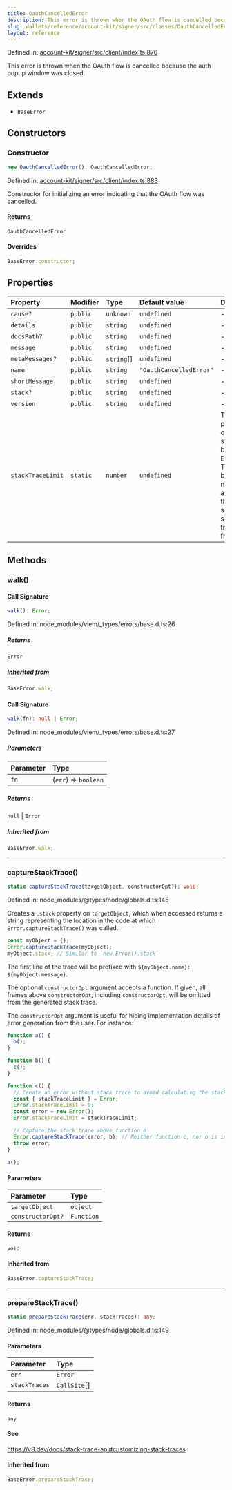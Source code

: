 ```yaml
---
title: OauthCancelledError
description: This error is thrown when the OAuth flow is cancelled because the auth popup window was closed.
slug: wallets/reference/account-kit/signer/src/classes/OauthCancelledError
layout: reference
---
```


Defined in: [account-kit/signer/src/client/index.ts:876](https://github.com/alchemyplatform/aa-sdk/blob/923a52171f7246172caf350853843e6680197da9/account-kit/signer/src/client/index.ts#L876)

This error is thrown when the OAuth flow is cancelled because the auth popup
window was closed.

## Extends

- `BaseError`

## Constructors

### Constructor

```ts
new OauthCancelledError(): OauthCancelledError;
```

Defined in: [account-kit/signer/src/client/index.ts:883](https://github.com/alchemyplatform/aa-sdk/blob/923a52171f7246172caf350853843e6680197da9/account-kit/signer/src/client/index.ts#L883)

Constructor for initializing an error indicating that the OAuth flow was
cancelled.

#### Returns

`OauthCancelledError`

#### Overrides

```ts
BaseError.constructor;
```

## Properties

| Property                                     | Modifier | Type        | Default value           | Description                                                                                                                                                                                                                                                                                                                                                                                                                                       | Overrides        | Inherited from              | Defined in                                                                                                                                                                        |
| :------------------------------------------- | :------- | :---------- | :---------------------- | :------------------------------------------------------------------------------------------------------------------------------------------------------------------------------------------------------------------------------------------------------------------------------------------------------------------------------------------------------------------------------------------------------------------------------------------------ | :--------------- | :-------------------------- | :-------------------------------------------------------------------------------------------------------------------------------------------------------------------------------- |
| <a id="cause" /> `cause?`                    | `public` | `unknown`   | `undefined`             | -                                                                                                                                                                                                                                                                                                                                                                                                                                                 | -                | `BaseError.cause`           | node_modules/typescript/lib/lib.es2022.error.d.ts:26                                                                                                                              |
| <a id="details" /> `details`                 | `public` | `string`    | `undefined`             | -                                                                                                                                                                                                                                                                                                                                                                                                                                                 | -                | `BaseError.details`         | node_modules/viem/\_types/errors/base.d.ts:19                                                                                                                                     |
| <a id="docspath" /> `docsPath?`              | `public` | `string`    | `undefined`             | -                                                                                                                                                                                                                                                                                                                                                                                                                                                 | -                | `BaseError.docsPath`        | node_modules/viem/\_types/errors/base.d.ts:20                                                                                                                                     |
| <a id="message" /> `message`                 | `public` | `string`    | `undefined`             | -                                                                                                                                                                                                                                                                                                                                                                                                                                                 | -                | `BaseError.message`         | node_modules/typescript/lib/lib.es5.d.ts:1077                                                                                                                                     |
| <a id="metamessages" /> `metaMessages?`      | `public` | `string`\[] | `undefined`             | -                                                                                                                                                                                                                                                                                                                                                                                                                                                 | -                | `BaseError.metaMessages`    | node_modules/viem/\_types/errors/base.d.ts:21                                                                                                                                     |
| <a id="name" /> `name`                       | `public` | `string`    | `"OauthCancelledError"` | -                                                                                                                                                                                                                                                                                                                                                                                                                                                 | `BaseError.name` | -                           | [account-kit/signer/src/client/index.ts:877](https://github.com/alchemyplatform/aa-sdk/blob/923a52171f7246172caf350853843e6680197da9/account-kit/signer/src/client/index.ts#L877) |
| <a id="shortmessage" /> `shortMessage`       | `public` | `string`    | `undefined`             | -                                                                                                                                                                                                                                                                                                                                                                                                                                                 | -                | `BaseError.shortMessage`    | node_modules/viem/\_types/errors/base.d.ts:22                                                                                                                                     |
| <a id="stack" /> `stack?`                    | `public` | `string`    | `undefined`             | -                                                                                                                                                                                                                                                                                                                                                                                                                                                 | -                | `BaseError.stack`           | node_modules/typescript/lib/lib.es5.d.ts:1078                                                                                                                                     |
| <a id="version" /> `version`                 | `public` | `string`    | `undefined`             | -                                                                                                                                                                                                                                                                                                                                                                                                                                                 | -                | `BaseError.version`         | aa-sdk/core/dist/types/errors/base.d.ts:20                                                                                                                                        |
| <a id="stacktracelimit" /> `stackTraceLimit` | `static` | `number`    | `undefined`             | The `Error.stackTraceLimit` property specifies the number of stack frames collected by a stack trace (whether generated by `new Error().stack` or `Error.captureStackTrace(obj)`). The default value is `10` but may be set to any valid JavaScript number. Changes will affect any stack trace captured _after_ the value has been changed. If set to a non-number value, or set to a negative number, stack traces will not capture any frames. | -                | `BaseError.stackTraceLimit` | node_modules/@types/node/globals.d.ts:161                                                                                                                                         |

## Methods

### walk()

#### Call Signature

```ts
walk(): Error;
```

Defined in: node_modules/viem/\_types/errors/base.d.ts:26

##### Returns

`Error`

##### Inherited from

```ts
BaseError.walk;
```

#### Call Signature

```ts
walk(fn): null | Error;
```

Defined in: node_modules/viem/\_types/errors/base.d.ts:27

##### Parameters

| Parameter | Type                 |
| :-------- | :------------------- |
| `fn`      | (`err`) => `boolean` |

##### Returns

`null` | `Error`

##### Inherited from

```ts
BaseError.walk;
```

---

### captureStackTrace()

```ts
static captureStackTrace(targetObject, constructorOpt?): void;
```

Defined in: node_modules/@types/node/globals.d.ts:145

Creates a `.stack` property on `targetObject`, which when accessed returns
a string representing the location in the code at which
`Error.captureStackTrace()` was called.

```js
const myObject = {};
Error.captureStackTrace(myObject);
myObject.stack; // Similar to `new Error().stack`
```

The first line of the trace will be prefixed with
`${myObject.name}: ${myObject.message}`.

The optional `constructorOpt` argument accepts a function. If given, all frames
above `constructorOpt`, including `constructorOpt`, will be omitted from the
generated stack trace.

The `constructorOpt` argument is useful for hiding implementation
details of error generation from the user. For instance:

```js
function a() {
  b();
}

function b() {
  c();
}

function c() {
  // Create an error without stack trace to avoid calculating the stack trace twice.
  const { stackTraceLimit } = Error;
  Error.stackTraceLimit = 0;
  const error = new Error();
  Error.stackTraceLimit = stackTraceLimit;

  // Capture the stack trace above function b
  Error.captureStackTrace(error, b); // Neither function c, nor b is included in the stack trace
  throw error;
}

a();
```

#### Parameters

| Parameter         | Type       |
| :---------------- | :--------- |
| `targetObject`    | `object`   |
| `constructorOpt?` | `Function` |

#### Returns

`void`

#### Inherited from

```ts
BaseError.captureStackTrace;
```

---

### prepareStackTrace()

```ts
static prepareStackTrace(err, stackTraces): any;
```

Defined in: node_modules/@types/node/globals.d.ts:149

#### Parameters

| Parameter     | Type          |
| :------------ | :------------ |
| `err`         | `Error`       |
| `stackTraces` | `CallSite`\[] |

#### Returns

`any`

#### See

https://v8.dev/docs/stack-trace-api#customizing-stack-traces

#### Inherited from

```ts
BaseError.prepareStackTrace;
```
